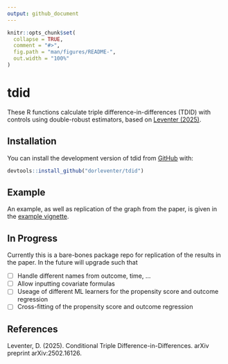 ```yaml
---
output: github_document
---
```


<!-- README.md is generated from README.Rmd. Please edit that file -->

```r
knitr::opts_chunk$set(
  collapse = TRUE,
  comment = "#>",
  fig.path = "man/figures/README-",
  out.width = "100%"
)
```

# tdid

<!-- badges: start -->
<!-- badges: end -->

These R functions calculate triple difference-in-differences (TDID) with controls using double-robust estimators, based on [Leventer (2025)](https://arxiv.org/abs/2502.16126). 

## Installation

You can install the development version of tdid from [GitHub](https://github.com/) with:

``` r
devtools::install_github("dorleventer/tdid")
```

## Example

An example, as well as replication of the graph from the paper, is given in the [example vignette]( https://dorleventer.github.io/tdid/articles/tdid-example.html).

## In Progress

Currently this is a bare-bones package repo for replication of the results in the paper. In the future will upgrade such that

- [ ]  Handle different names from outcome, time, ...
- [ ]  Allow inputting covariate formulas
- [ ]  Useage of different ML learners for the propensity score and outcome regression
- [ ]  Cross-fitting of the propensity score and outcome regression

## References

Leventer, D. (2025). Conditional Triple Difference-in-Differences. arXiv preprint arXiv:2502.16126.

